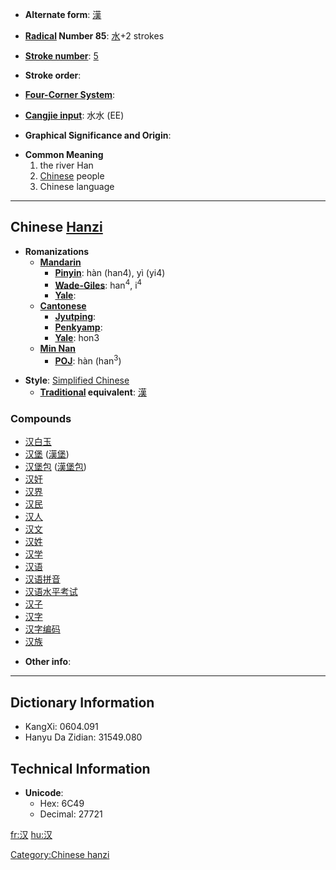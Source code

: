 * '''Alternate form''': [[漢]]

* '''[[Wiktionary:Chinese radical index| Radical]] Number 85''': [[Wiktionary:Chinese radical index 水|水]]+2 strokes

* '''[[Wiktionary:Chinese total strokes index|Stroke number]]''': [[Wiktionary:Chinese total strokes index 5|5]]

* '''Stroke order''': 

* '''[[Wiktionary:Chinese four corner index|Four-Corner System]]''': 

* '''[[Wiktionary:Chinese Cangjie index|Cangjie input]]''': 水水 (EE)

* '''Graphical Significance and Origin''': 

* '''Common Meaning'''
*# the river Han
*# [[Chinese]] people
*# Chinese language


----

== Chinese [[Hanzi]] ==

* '''Romanizations'''
** '''[[Mandarin]]'''
*** '''[[Pinyin]]''': hàn (han4), yì (yi4)
*** '''[[Wade-Giles]]''': han<sup>4</sup>, i<sup>4</sup>
*** '''[[Yale]]''': 
** '''[[Cantonese]]'''
*** '''[[Jyutping]]''':
*** '''[[Penkyamp]]''': 
*** '''[[Yale]]''': hon3
**'''[[wikipedia:Min_Nan|Min Nan]]'''
***'''[[wikipedia:POJ|POJ]]''': hàn (han<sup>3</sup>)

* '''Style''': [[Simplified Chinese]] 
** '''[[Traditional Chinese|Traditional]] equivalent''': [[漢]]

===Compounds===
{{top}}
*[[汉白玉]]
*[[汉堡]] ([[汉堡|漢堡]])
*[[汉堡包]] ([[汉堡包|漢堡包]])
*[[汉奸]]
*[[汉界]]
*[[汉民]]
*[[汉人]]
*[[汉文]]
*[[汉姓]]
*[[汉学]]
*[[汉语]]
*[[汉语拼音]]
*[[汉语水平考试]]
*[[汉子]]
*[[汉字]]
*[[汉字编码]]
*[[汉族]]
{{mid}}
{{bottom}}

* '''Other info''': 

----

== Dictionary Information ==

* KangXi: 0604.091
* Hanyu Da Zidian: 31549.080

== Technical Information ==

* '''Unicode''':
** Hex: 6C49
** Decimal: 27721
[[Category:Chinese hanzi]]
[[fr:汉]]
[[hu:汉]]